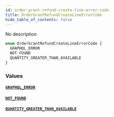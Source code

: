 ```yaml
---
id: order-grant-refund-create-line-error-code
title: OrderGrantRefundCreateLineErrorCode
hide_table_of_contents: false
---
```


No description

```graphql
enum OrderGrantRefundCreateLineErrorCode {
  GRAPHQL_ERROR
  NOT_FOUND
  QUANTITY_GREATER_THAN_AVAILABLE
}
```

### Values

#### [`GRAPHQL_ERROR`](#)

#### [`NOT_FOUND`](#)

#### [`QUANTITY_GREATER_THAN_AVAILABLE`](#)

